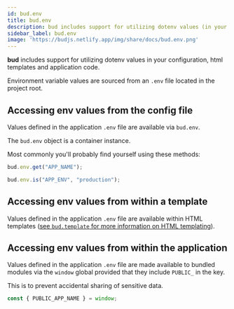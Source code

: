 ```yaml
---
id: bud.env
title: bud.env
description: bud includes support for utilizing dotenv values (in your config, templates and the client).
sidebar_label: bud.env
image: 'https://budjs.netlify.app/img/share/docs/bud.env.png'
---
```


**bud** includes support for utilizing dotenv values in your configuration, html templates and application code.

Environment variable values are sourced from an `.env` file located in the project root.

## Accessing env values from the config file

Values defined in the application `.env` file are available via `bud.env`.

The `bud.env` object is a container instance.

Most commonly you'll probably find yourself using these methods:

```js title='bud.config.js'
bud.env.get("APP_NAME");
```

```js title='bud.config.js'
bud.env.is("APP_ENV", "production");
```

## Accessing env values from within a template

Values defined in the application `.env` file are available within HTML templates ([see `bud.template` for more information on HTML templating](/docs/bud.template)).

## Accessing env values from within the application

Values defined in the application `.env` file are made available to bundled modules via the `window` global provided that they include `PUBLIC_` in the key.

This is to prevent accidental sharing of sensitive data.

```js title='bud.config.js'
const { PUBLIC_APP_NAME } = window;
```
